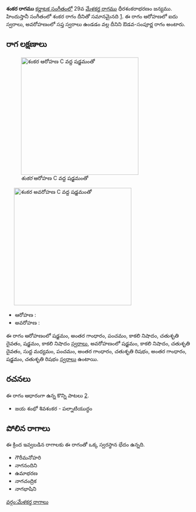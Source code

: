 {{Infobox ragam
	| name          	= శంకర
	| synonym	    	= 
	| mela          	= 
	| chakra        	= 
	| janaka        	= 
	| type          	= ఔడవ-సంపూర్ణ
	| arohanam      	= {{svaraC|S|G3|P|N3|D2|S|N3}} 
	| avarohanam    	= {{svaraC|S'|N3|D2|M1|P|G3|R2|G3|S|R2}}
	| jeeva         	=
	| chhaya        	=
	| nyasa         	=
	| vishesha      	= 
	| equivalent  		= శంకర
}}
{{కర్ణాటక సంగీత రాగాలు}}
'''శంకర రాగము''' [[కర్ణాటక సంగీతం]]లో 29వ [[మేళకర్త రాగము]] ధీరశంకరాభరణం జన్యము.  హిందుస్తానీ సంగీతంలో శంకర రాగం దీనితో సమానమైనది [https://karnatik.com/hcragatable.shtml]. ఈ రాగం ఆరోహణలో ఐదు స్వరాలు, అవరోహణంలో సప్త స్వరాలు ఉండడం వల్ల దీనిని ఔడవ-సంపూర్ణ రాగం అంటారు.


==రాగ లక్షణాలు==
[[Image:shankara_ar_kb2wiki.png|thumb|right|316px|''శంకర'' ఆరోహణ C వద్ద షడ్జమంతో]]
	[[Image:shankara_av_kb2wiki.png|thumb|right|316px|''శంకర'' అవరోహణ C వద్ద షడ్జమంతో]]

* ఆరోహణ : {{svaraC|S|G3|P|N3|D2|S|N3}} 
* అవరోహణ : {{svaraC|S'|N3|D2|M1|P|G3|R2|G3|S|R2}}

ఈ రాగం ఆరోహణంలో షడ్జమం, అంతర గాంధారం, పంచమం, కాకలి  నిషాదం, చతుశృతి దైవతం, షడ్జమం, కాకలి  నిషాదం [[స్వరాలు]], అవరోహణంలో షడ్జమం, కాకలి  నిషాదం, చతుశృతి దైవతం, సుద్ద మధ్యమం, పంచమం, అంతర గాంధారం, చతుశృతి రిషభం, అంతర గాంధారం, షడ్జమం, చతుశృతి రిషభం [[స్వరాలు]] ఉంటాయి.

==రచనలు==
ఈ రాగం ఆధారంగా ఉన్న కొన్ని పాటలు [http://rksanka.tripod.com/music/rslist.html].
* జయ శంభో శివశంకర - పల్నాటియుద్ధం




==పోలిన రాగాలు==
ఈ క్రింద ఇవ్వబడిన రాగాలకు ఈ రాగంతో ఒక్క స్వరస్థాన భేదం ఉన్నది.
* గౌరీమనోహరి
* నాగనందిని
* ఉమాభరణ
* నాగచంద్రిక
* నాగభాషిని



[[వర్గం:మేళకర్త రాగాలు]]